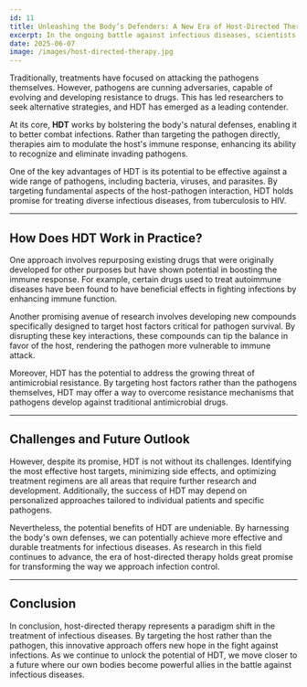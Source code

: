 ```yaml
---
id: 11
title: Unleashing the Body’s Defenders: A New Era of Host-Directed Therapy
excerpt: In the ongoing battle against infectious diseases, scientists are exploring a groundbreaking approach that doesn't target the pathogens directly but instead harnesses the power of the body's own immune system. This innovative strategy, known as host-directed therapy (HDT), marks a promising shift in how we combat infections.
date: 2025-06-07
image: /images/host-directed-therapy.jpg
---
```


Traditionally, treatments have focused on attacking the pathogens themselves. However, pathogens are cunning adversaries, capable of evolving and developing resistance to drugs. This has led researchers to seek alternative strategies, and HDT has emerged as a leading contender.

At its core, **HDT** works by bolstering the body's natural defenses, enabling it to better combat infections. Rather than targeting the pathogen directly, therapies aim to modulate the host's immune response, enhancing its ability to recognize and eliminate invading pathogens.

One of the key advantages of HDT is its potential to be effective against a wide range of pathogens, including bacteria, viruses, and parasites. By targeting fundamental aspects of the host-pathogen interaction, HDT holds promise for treating diverse infectious diseases, from tuberculosis to HIV.

---

## How Does HDT Work in Practice?

One approach involves repurposing existing drugs that were originally developed for other purposes but have shown potential in boosting the immune response. For example, certain drugs used to treat autoimmune diseases have been found to have beneficial effects in fighting infections by enhancing immune function.

Another promising avenue of research involves developing new compounds specifically designed to target host factors critical for pathogen survival. By disrupting these key interactions, these compounds can tip the balance in favor of the host, rendering the pathogen more vulnerable to immune attack.

Moreover, HDT has the potential to address the growing threat of antimicrobial resistance. By targeting host factors rather than the pathogens themselves, HDT may offer a way to overcome resistance mechanisms that pathogens develop against traditional antimicrobial drugs.

---

## Challenges and Future Outlook

However, despite its promise, HDT is not without its challenges. Identifying the most effective host targets, minimizing side effects, and optimizing treatment regimens are all areas that require further research and development. Additionally, the success of HDT may depend on personalized approaches tailored to individual patients and specific pathogens.

Nevertheless, the potential benefits of HDT are undeniable. By harnessing the body's own defenses, we can potentially achieve more effective and durable treatments for infectious diseases. As research in this field continues to advance, the era of host-directed therapy holds great promise for transforming the way we approach infection control.

---

## Conclusion

In conclusion, host-directed therapy represents a paradigm shift in the treatment of infectious diseases. By targeting the host rather than the pathogen, this innovative approach offers new hope in the fight against infections. As we continue to unlock the potential of HDT, we move closer to a future where our own bodies become powerful allies in the battle against infectious diseases.